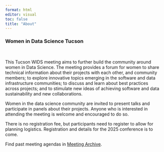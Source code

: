 ```yaml
---
format: html
editor: visual
toc: false
title: "About"
---
```


### Women in Data Science Tucson

\

This Tucson WIDS meeting aims to further build the community around women in Data Science. The meeting provides a forum for women to share technical information about their projects with each other, and community members; to explore innovative topics emerging in the software and data infrastructure communities; to discuss and learn about best practices across projects; and to stimulate new ideas of achieving software and data sustainability and new collaborations.

Women in the data science community are invited to present talks and participate in panels about their projects. Anyone who is interested in attending the meeting is welcome and encouraged to do so.

There is no registration fee, but participants need to register to allow for planning logistics. Registration and details for the 2025 conference is to come.

Find past meeting agendas in [Meeting Archive](https://wids-tucson.github.io/archive.html).
